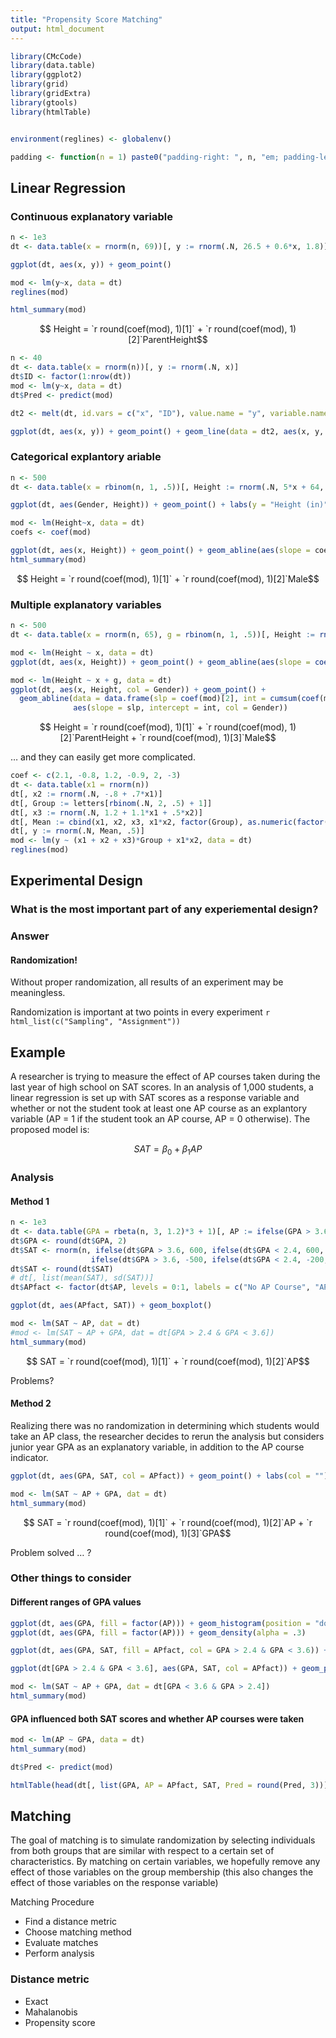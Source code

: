 ```yaml
---
title: "Propensity Score Matching"
output: html_document
---
```


```r
library(CMcCode)
library(data.table)
library(ggplot2)
library(grid)
library(gridExtra)
library(gtools)
library(htmlTable)


environment(reglines) <- globalenv()

padding <- function(n = 1) paste0("padding-right: ", n, "em; padding-left: ", n, "em;")
```


## Linear Regression

### Continuous explanatory variable 

```r

n <- 1e3
dt <- data.table(x = rnorm(n, 69))[, y := rnorm(.N, 26.5 + 0.6*x, 1.8)]

ggplot(dt, aes(x, y)) + geom_point()

```

```r

mod <- lm(y~x, data = dt)
reglines(mod)

html_summary(mod)

```

$$ Height = `r round(coef(mod), 1)[1]` + `r round(coef(mod), 1)[2]`ParentHeight$$

```r
n <- 40
dt <- data.table(x = rnorm(n))[, y := rnorm(.N, x)]
dt$ID <- factor(1:nrow(dt))
mod <- lm(y~x, data = dt)
dt$Pred <- predict(mod)

dt2 <- melt(dt, id.vars = c("x", "ID"), value.name = "y", variable.name = "type")

ggplot(dt, aes(x, y)) + geom_point() + geom_line(data = dt2, aes(x, y, group = ID)) + geom_abline(aes(slope = coef(mod)[2], intercept = coef(mod)[1]))
```

### Categorical explantory ariable

```r
n <- 500
dt <- data.table(x = rbinom(n, 1, .5))[, Height := rnorm(.N, 5*x + 64, 2.7)][, Gender := ifelse(x == 1, "Male", "Female")]

ggplot(dt, aes(Gender, Height)) + geom_point() + labs(y = "Height (in)")

```


```r

mod <- lm(Height~x, data = dt)
coefs <- coef(mod)

ggplot(dt, aes(x, Height)) + geom_point() + geom_abline(aes(slope = coefs[2], intercept = coefs[1]))
html_summary(mod)
```

$$ Height = `r round(coef(mod), 1)[1]` + `r round(coef(mod), 1)[2]`Male$$

### Multiple explanatory variables

```r

n <- 500
dt <- data.table(x = rnorm(n, 65), g = rbinom(n, 1, .5))[, Height := rnorm(.N, 26.5 + 0.6*x + 4*g, 1.6)][, Gender := ifelse(g==1, "Male", "Female")]

mod <- lm(Height ~ x, data = dt)
ggplot(dt, aes(x, Height)) + geom_point() + geom_abline(aes(slope = coef(mod)[2], intercept = coef(mod)[1]))


```

```r

mod <- lm(Height ~ x + g, data = dt)
ggplot(dt, aes(x, Height, col = Gender)) + geom_point() + 
  geom_abline(data = data.frame(slp = coef(mod)[2], int = cumsum(coef(mod)[-2]), Gender = c("Female", "Male")), 
              aes(slope = slp, intercept = int, col = Gender))

```

$$ Height = `r round(coef(mod), 1)[1]` + `r round(coef(mod), 1)[2]`ParentHeight + `r round(coef(mod), 1)[3]`Male$$

... and they can easily get more complicated.

```r
coef <- c(2.1, -0.8, 1.2, -0.9, 2, -3)
dt <- data.table(x1 = rnorm(n))
dt[, x2 := rnorm(.N, -.8 + .7*x1)]
dt[, Group := letters[rbinom(.N, 2, .5) + 1]]
dt[, x3 := rnorm(.N, 1.2 + 1.1*x1 + .5*x2)]
dt[, Mean := cbind(x1, x2, x3, x1*x2, factor(Group), as.numeric(factor(Group))*x3) %*% coef]
dt[, y := rnorm(.N, Mean, .5)]
mod <- lm(y ~ (x1 + x2 + x3)*Group + x1*x2, data = dt)
reglines(mod)
```

## Experimental Design {.tabset .tabset-pills}

### What is the most important part of any experiemental design?

### Answer

#### Randomization!

Without proper randomization, all results of an experiment may be meaningless. 

Randomization is important at two points in every experiment
`r html_list(c("Sampling", "Assignment"))`

## Example

A researcher is trying to measure the effect of AP courses taken during the last year of high school on SAT scores. In an analysis of 1,000 students, a linear regression is set up with SAT scores as a response variable and whether or not the student took at least one AP course as an explantory variable (AP = 1 if the student took an AP course, AP = 0 otherwise). The proposed model is:

$$ SAT = \beta_0 + \beta_1 AP$$

### Analysis {.tabset .tabset-pills}

#### Method 1

```r

n <- 1e3
dt <- data.table(GPA = rbeta(n, 3, 1.2)*3 + 1)[, AP := ifelse(GPA > 3.6, 1, ifelse(GPA < 2.4, 0, rbinom(.N, 1, (GPA - 2.4)/1.2)))]
dt$GPA <- round(dt$GPA, 2)
dt$SAT <- rnorm(n, ifelse(dt$GPA > 3.6, 600, ifelse(dt$GPA < 2.4, 600, 300))*dt$GPA + 100*dt$AP + 
                  ifelse(dt$GPA > 3.6, -500, ifelse(dt$GPA < 2.4, -200, 500)), 100)
dt$SAT <- round(dt$SAT)
# dt[, list(mean(SAT), sd(SAT))]
dt$APfact <- factor(dt$AP, levels = 0:1, labels = c("No AP Course", "AP Course"))

ggplot(dt, aes(APfact, SAT)) + geom_boxplot()

mod <- lm(SAT ~ AP, dat = dt)
#mod <- lm(SAT ~ AP + GPA, dat = dt[GPA > 2.4 & GPA < 3.6])
html_summary(mod)
```

$$ SAT = `r round(coef(mod), 1)[1]` + `r round(coef(mod), 1)[2]`AP$$

Problems?

#### Method 2

Realizing there was no randomization in determining which students would take an AP class, the researcher decides to rerun the analysis but considers junior year GPA as an explanatory variable, in addition to the AP course indicator.

```r

ggplot(dt, aes(GPA, SAT, col = APfact)) + geom_point() + labs(col = "")

mod <- lm(SAT ~ AP + GPA, dat = dt)
html_summary(mod)
```

$$ SAT = `r round(coef(mod), 1)[1]` + `r round(coef(mod), 1)[2]`AP + `r round(coef(mod), 1)[3]`GPA$$

Problem solved ... ?

### Other things to consider

#### Different ranges of GPA values

```r


ggplot(dt, aes(GPA, fill = factor(AP))) + geom_histogram(position = "dodge")
ggplot(dt, aes(GPA, fill = factor(AP))) + geom_density(alpha = .3)

ggplot(dt, aes(GPA, SAT, fill = APfact, col = GPA > 2.4 & GPA < 3.6)) + geom_point(pch = 21) + labs(fill = "") + scale_color_manual(values = c("white", "black"))

ggplot(dt[GPA > 2.4 & GPA < 3.6], aes(GPA, SAT, col = APfact)) + geom_point() + labs(col = "")

mod <- lm(SAT ~ AP + GPA, dat = dt[GPA < 3.6 & GPA > 2.4])
html_summary(mod)
```

#### GPA influenced both SAT scores and whether AP courses were taken

```r

mod <- lm(AP ~ GPA, data = dt)
html_summary(mod)

dt$Pred <- predict(mod)

htmlTable(head(dt[, list(GPA, AP = APfact, SAT, Pred = round(Pred, 3))], 15), rnames = F, css.cell = padding(1), align = "rlrr")
```


## Matching

The goal of matching is to simulate randomization by selecting individuals from both groups that are similar with respect to a certain set of characteristics. By matching on certain variables, we hopefully remove any effect of those variables on the group membership (this also changes the effect of those variables on the response variable)

Matching Procedure

* Find a distance metric
* Choose matching method
* Evaluate matches
* Perform analysis

### Distance metric

* Exact
* Mahalanobis
* Propensity score







